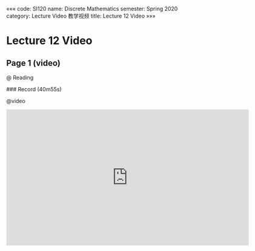 «««
code: SI120
name: Discrete Mathematics
semester: Spring 2020
category: Lecture Video 教学视频
title: Lecture 12 Video
»»»

# Lecture 12 Video

## Page 1 (video)

@ Reading

<div class="markdown-body">
### Record (40m55s)
</div>

@video

<iframe src="https://watchsb.com/e/2kxnve0w2klf.html" frameborder=0 marginwidth=0 marginheight=0 scrolling=no width=640 height=360 allowfullscreen></iframe>


